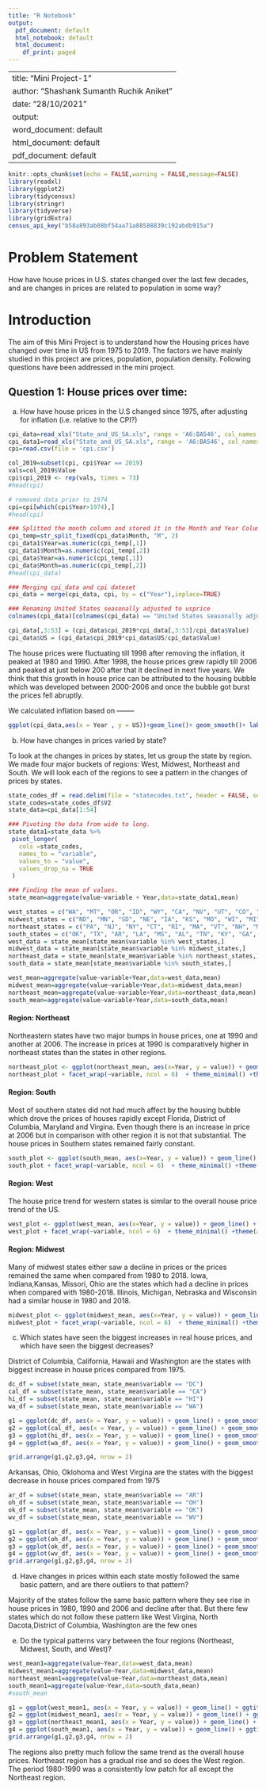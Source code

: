 ---
title: "R Notebook"
output: 
  pdf_document: default
  html_notebook: default
  html_document:
    df_print: paged
---

---
title: "Mini Project-1"
author: "Shashank Sumanth Ruchik Aniket"
date: "28/10/2021"
output:
  word_document: default
  html_document: default
  pdf_document: default
---

```{r setup, include=FALSE}
knitr::opts_chunk$set(echo = FALSE,warning = FALSE,message=FALSE)
library(readxl)
library(ggplot2)
library(tidycensus)
library(stringr)
library(tidyverse)
library(gridExtra)
census_api_key("b58a893ab08bf54aa71a88588839c192abdb915a")
```

# Problem Statement
 How have house prices in U.S. states changed over the last few decades, and are changes in prices are related to population in some way?
 
# Introduction
The aim of this Mini Project is to understand how the Housing prices have changed over time in US from 1975 to 2019. The factors we have mainly studied in this project are prices, population, population density. Following questions have been addressed in the mini project.

## Question 1: House prices over time:
a. How have house prices in the U.S changed since 1975, after adjusting for inflation (i.e. relative to the CPI?) 
```{r , include=FALSE}
cpi_data=read_xls("State_and_US_SA.xls", range = 'A6:BA546', col_names = TRUE)
cpi_data1=read_xls("State_and_US_SA.xls", range = 'A6:BA546', col_names = TRUE)
cpi=read.csv(file = 'cpi.csv')
```
```{r, include=FALSE}
col_2019=subset(cpi, cpi$Year == 2019)
vals=col_2019$Value
cpi$cpi_2019 <- rep(vals, times = 73)
#head(cpi)
```
```{r, include=FALSE}
# removed data prior to 1974
cpi=cpi[which(cpi$Year>1974),]
#head(cpi)
```
```{r, include=FALSE}
### Splitted the month column and stored it in the Month and Year Columns
cpi_temp=str_split_fixed(cpi_data$Month, "M", 2)
cpi_data1$Year=as.numeric(cpi_temp[,1])
cpi_data1$Month=as.numeric(cpi_temp[,2])
cpi_data$Year=as.numeric(cpi_temp[,1])
cpi_data$Month=as.numeric(cpi_temp[,2])
#head(cpi_data)
```
```{r, include=FALSE}
### Merging cpi_data and cpi dateset
cpi_data = merge(cpi_data, cpi, by = c("Year"),inplace=TRUE)

### Renaming United States seasonally adjusted to usprice 
colnames(cpi_data)[colnames(cpi_data) == "United States seasonally adjusted"] = "US"

```
```{r, include=FALSE}
cpi_data[,3:53] = (cpi_data$cpi_2019*cpi_data[,3:53]/cpi_data$Value) 
cpi_data$US = (cpi_data$cpi_2019*cpi_data$US/cpi_data$Value) 

```
The house prices were fluctuating till 1998 after removing the inflation, it peaked at 1980 and 1990. After 1998, the house prices grew rapidly till 2006 and peaked at just below 200 after that it declined in next five years. We think that this growth in house price can be attributed to the housing bubble which was developed between 2000-2006 and once the bubble got burst the prices fell abruptly.


We calculated inflation based on --------

```{r, warning=FALSE,echo=FALSE, fig.align='center', fig.width=4, fig.height=4}
ggplot(cpi_data,aes(x = Year , y = US))+geom_line()+ geom_smooth()+ labs(title = "Year v/s Change in HPI(Inflation Adjusted)",x=" Year",y="HPI (Inflation Adjusted")  
```
b. How have changes in prices varied by state? 

To look at the changes in prices by states, let us group the state by region. We made four major buckets of regions: West, Midwest, Northeast and South. We will look each of the regions to see a pattern in the changes of prices by states.
```{r, include = FALSE}
state_codes_df = read.delim(file = "statecodes.txt", header = FALSE, sep = "", dec = ".")
state_codes=state_codes_df$V2
state_data=cpi_data[1:54]

### Pivoting the data from wide to long.
state_data1=state_data %>% 
 pivot_longer(
   cols =state_codes,
   names_to = "variable",
   values_to = "value",
   values_drop_na = TRUE
 )

### Finding the mean of values.
state_mean=aggregate(value~variable + Year,data=state_data1,mean)
```
```{r, include=FALSE}
west_states = c("WA", "MT", "OR", "ID", "WY", "CA", "NV", "UT", "CO", "AZ", "NM", "HI", "AK")
midwest_states = c("ND", "MN", "SD", "NE", "IA", "KS", "MO", "WI", "MI", "IL", "IN", "OH")
northeast_states = c("PA", "NJ", "NY", "CT", "RI", "MA", "VT", "NH", "ME")
south_states = c("OK", "TX", "AR", "LA", "MS", "AL", "TN", "KY", "GA", "FL", "SC", "NC", "WV", "VA", "DC", "MD", "DE")
west_data = state_mean[state_mean$variable %in% west_states,]
midwest_data = state_mean[state_mean$variable %in% midwest_states,]
northeast_data = state_mean[state_mean$variable %in% northeast_states,]
south_data = state_mean[state_mean$variable %in% south_states,]

west_mean=aggregate(value~variable+Year,data=west_data,mean)
midwest_mean=aggregate(value~variable+Year,data=midwest_data,mean)
northeast_mean=aggregate(value~variable+Year,data=northeast_data,mean)
south_mean=aggregate(value~variable+Year,data=south_data,mean)
```
#### Region: Northeast
Northeastern states have two major bumps in house prices, one at 1990 and another at 2006. The increase in prices at 1990 is comparatively higher in northeast states than the states in other regions.
```{r, echo=FALSE, fig.align='center', fig.width=3, fig.height=3}
northeast_plot <- ggplot(northeast_mean, aes(x=Year, y = value)) + geom_line() + labs(y = "HPI", x = "Year")
northeast_plot + facet_wrap(~variable, ncol = 6)  + theme_minimal() +theme(axis.text.x = element_text(angle = 60, vjust = 0.5, hjust=1))
```
#### Region: South
Most of southern states did not had much affect by the housing bubble which drove the prices of houses rapidly except Florida, District of Columbia, Maryland and Virgina. Even though there is an increase in price at 2006 but in comparison with other region it is not that substantial. The house prices in Southern states remained fairly constant.
```{r, echo=FALSE, fig.align='center', fig.width=4, fig.height=4}
south_plot <- ggplot(south_mean, aes(x=Year, y = value)) + geom_line() + labs(y = "HPI", x = "Year")
south_plot + facet_wrap(~variable, ncol = 6)  + theme_minimal() +theme(axis.text.x = element_text(angle = 60, vjust = 0.5, hjust=1))
```
#### Region: West
The house price trend for western states is similar to the overall house price trend of the US.

```{r, echo=FALSE, fig.align='center', fig.width=3, fig.height=3}
west_plot <- ggplot(west_mean, aes(x=Year, y = value)) + geom_line() + labs(y = "HPI", x = "Year")
west_plot + facet_wrap(~variable, ncol = 6)  + theme_minimal() +theme(axis.text.x = element_text(angle = 60, vjust = 0.5, hjust=1))
```

#### Region: Midwest
Many of midwest states either saw a decline in prices or the prices remained the same when compared from 1980 to 2018. Iowa, Indiana,Kansas, Missori, Ohio are the states which had a decline in prices when compared with 1980-2018. Illinois, Michigan, Nebraska and Wisconsin had a similar house in 1980 and 2018.

```{r, echo=FALSE, fig.align='center', fig.width=3, fig.height=3}
midwest_plot <- ggplot(midwest_mean, aes(x=Year, y = value)) + geom_line() + labs(y = "HPI", x = "Year")
midwest_plot + facet_wrap(~variable, ncol = 6)  + theme_minimal() +theme(axis.text.x = element_text(angle = 60, vjust = 0.5, hjust=1))
```

c. Which states have seen the biggest increases in real house prices, and which have seen the biggest decreases?

District of Columbia, California, Hawaii and Washington are the states with biggest increase in house prices compared from 1975.

```{r, include=FALSE}
dc_df = subset(state_mean, state_mean$variable == "DC")
cal_df = subset(state_mean, state_mean$variable == "CA")
hi_df = subset(state_mean, state_mean$variable == "HI")
wa_df = subset(state_mean, state_mean$variable == "WA")

```

```{r, echo=FALSE, fig.align='center', fig.width=3, fig.height=3}
g1 = ggplot(dc_df, aes(x = Year, y = value)) + geom_line() + geom_smooth(method = "lm", se = F)+ ggtitle("DISTRICT OF COLUMBIA") + labs(y = "HPI", x = "Year") +ylim(c(25,350))
g2 = ggplot(cal_df, aes(x = Year, y = value)) + geom_line() + geom_smooth(method = "lm", se = F)+ ggtitle("CALIFORNIA") + labs(y = "HPI", x = "Year") +ylim(c(25,350))
g3 = ggplot(hi_df, aes(x = Year, y = value)) + geom_line() + geom_smooth(method = "lm", se = F)+ ggtitle("HAWAII") + labs(y = "HPI", x = "Year") +ylim(c(25,350))
g4 = ggplot(wa_df, aes(x = Year, y = value)) + geom_line() + geom_smooth(method = "lm", se = F)+ ggtitle("WASHINGTON")+ labs(y = "HPI", x = "Year") +ylim(c(25,350))

grid.arrange(g1,g2,g3,g4, nrow = 2)
```

Arkansas, Ohio, Oklohoma and West Virgina are the states with the biggest decrease in house prices compared from 1975

```{r, include= FALSE}
ar_df = subset(state_mean, state_mean$variable == "AR")
oh_df = subset(state_mean, state_mean$variable == "OH")
ok_df = subset(state_mean, state_mean$variable == "OK")
wv_df = subset(state_mean, state_mean$variable == "WV")
```

```{r, echo=FALSE, fig.align='center', fig.width=3, fig.height=3}
g1 = ggplot(ar_df, aes(x = Year, y = value)) + geom_line() + geom_smooth(method = "lm", se = F)+ ggtitle("ARKANSAS") + labs(y = "HPI", x = "Year") +ylim(c(100,225)) 
g2 = ggplot(oh_df, aes(x = Year, y = value)) + geom_line() + geom_smooth(method = "lm", se = F)+ ggtitle("OHIO") + labs(y = "HPI", x = "Year") +ylim(c(100,225))
g3 = ggplot(ok_df, aes(x = Year, y = value)) + geom_line() + geom_smooth(method = "lm", se = F)+ ggtitle("OKLOHOMA") + labs(y = "HPI", x = "Year") +ylim(c(100,225))
g4 = ggplot(wv_df, aes(x = Year, y = value)) + geom_line() + geom_smooth(method = "lm", se = F)+ ggtitle("WEST VIRGINIA") + labs(y = "HPI", x = "Year") +ylim(c(100,225))
grid.arrange(g1,g2,g3,g4, nrow = 2)
```

d. Have changes in prices within each state mostly followed the same basic pattern, and are there outliers to that pattern? 

Majority  of the states follow the same basic pattern where they see rise in house prices in 1980, 1990 and 2006 and decline after that. But there few states which do not follow these pattern like West Virgina, North Dacota,District of Columbia, Washington are the few ones


e. Do the typical patterns vary between the four regions (Northeast, Midwest, South, and West)?

```{r, include = FALSE}
west_mean1=aggregate(value~Year,data=west_data,mean)
midwest_mean1=aggregate(value~Year,data=midwest_data,mean)
northeast_mean1=aggregate(value~Year,data=northeast_data,mean)
south_mean1=aggregate(value~Year,data=south_data,mean)
#south_mean
```


```{r, echo=FALSE, fig.align='center', fig.width=4, fig.height=4}
g1 = ggplot(west_mean1, aes(x = Year, y = value)) + geom_line() + ggtitle("WEST") + labs(y = "HPI", x = "Year") +ylim(c(100,225))
g2 = ggplot(midwest_mean1, aes(x = Year, y = value)) + geom_line() + ggtitle("MIDWEST") + labs(y = "HPI", x = "Year") +ylim(c(100,225))
g3 = ggplot(northeast_mean1, aes(x = Year, y = value)) + geom_line() + ggtitle("NORTHEAST")+ labs(y = "HPI", x = "Year") +ylim(c(100,225))
g4 = ggplot(south_mean1, aes(x = Year, y = value)) + geom_line() + ggtitle("SOUTH")+ labs(y = "HPI", x = "Year") +ylim(c(100,225))
grid.arrange(g1,g2,g3,g4, nrow = 2)
```

The regions also pretty much follow the same trend as the overall house prices.
Northeast region has a gradual rise and so does the West region. The period 1980-1990 was a consistently
low patch for all except the Northeast region. 









